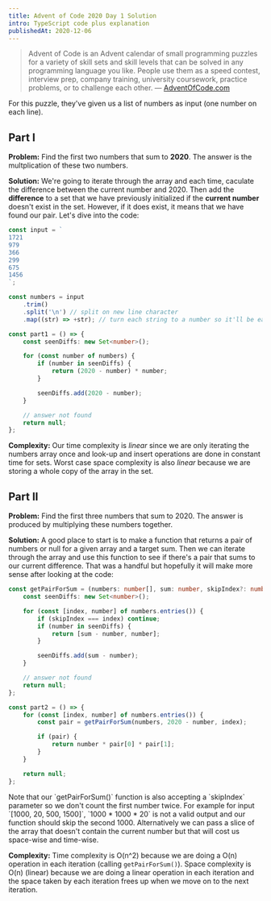 ```yaml
---
title: Advent of Code 2020 Day 1 Solution
intro: TypeScript code plus explanation
publishedAt: 2020-12-06
---
```


> Advent of Code is an Advent calendar of small programming puzzles for a variety of skill sets and skill levels that can be solved in any programming language you like. People use them as a speed contest, interview prep, company training, university coursework, practice problems, or to challenge each other. &mdash; [AdventOfCode.com](https://adventofcode.com/2020/about)

For this puzzle, they've given us a list of numbers as input (one number on each line).

## Part I

**Problem:** Find the first two numbers that sum to **2020**. The answer is the multplication of these two numbers.

**Solution:** We're going to iterate through the array and each time, caculate the difference between the current number and 2020. Then add the **difference** to a set that we have previously initialized if the **current number** doesn't exist in the set. However, if it does exist, it means that we have found our pair. Let's dive into the code:

```ts
const input = `
1721
979
366
299
675
1456
`;

const numbers = input
	.trim()
	.split('\n') // split on new line character
	.map((str) => +str); // turn each string to a number so it'll be easier to work with

const part1 = () => {
	const seenDiffs: new Set<number>();

	for (const number of numbers) {
		if (number in seenDiffs) {
			return (2020 - number) * number;
		}

		seenDiffs.add(2020 - number);
	}

	// answer not found
	return null;
};
```

**Complexity:** Our time complexity is _linear_ since we are only iterating the numbers array once and look-up and insert operations are done in constant time for sets. Worst case space complexity is also _linear_ because we are storing a whole copy of the array in the set.

## Part II

**Problem:** Find the first three numbers that sum to 2020. The answer is produced by multiplying these numbers together.

**Solution:** A good place to start is to make a function that returns a pair of numbers or null for a given array and a target sum. Then we can iterate through the array and use this function to see if there's a pair that sums to our current difference. That was a handful but hopefully it will make more sense after looking at the code:

```ts
const getPairForSum = (numbers: number[], sum: number, skipIndex?: number) => {
	const seenDiffs: new Set<number>();

	for (const [index, number] of numbers.entries()) {
		if (skipIndex === index) continue;
		if (number in seenDiffs) {
			return [sum - number, number];
		}

		seenDiffs.add(sum - number);
	}

	// answer not found
	return null;
};

const part2 = () => {
	for (const [index, number] of numbers.entries()) {
		const pair = getPairForSum(numbers, 2020 - number, index);

		if (pair) {
			return number * pair[0] * pair[1];
		}
	}

	return null;
};
```

<Note>
	Note that our `getPairForSum()` function is also accepting a `skipIndex` parameter so we don't
	count the first number twice. For example for input `[1000, 20, 500, 1500]`, `1000 * 1000 * 20` is
	not a valid output and our function should skip the second 1000. Alternatively we can pass a slice
	of the array that doesn't contain the current number but that will cost us space-wise and
	time-wise.
</Note>

**Complexity:** Time complexity is O(n^2) because we are doing a O(n) operation in each iteration (calling `getPairForSum()`). Space complexity is O(n) (linear) because we are doing a linear operation in each iteration and the space taken by each iteration frees up when we move on to the next iteration.
